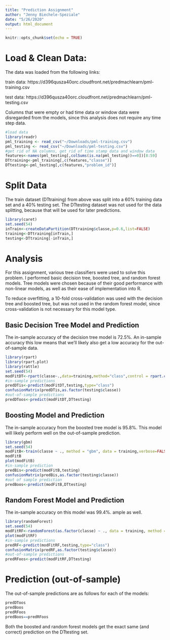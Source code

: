 ```yaml
---
title: "Prediction Assignment"
author: "Jenny Biechele-Speziale"
date: "5/26/2020"
output: html_document
---
```


```r
knitr::opts_chunk$set(echo = TRUE)
```

# Load & Clean Data:

The data was loaded from the following links:

  train data: https://d396qusza40orc.cloudfront.net/predmachlearn/pml-training.csv

  test data: https://d396qusza40orc.cloudfront.net/predmachlearn/pml-testing.csv

Columns that were empty or had time data or window data were disregarded from the models, since this analysis does not require any time step data.

```r
#load data
library(readr)
pml_training <- read_csv("~/Downloads/pml-training.csv")
pml_testing <- read_csv("~/Downloads/pml-testing.csv")
#get rid of NA columns, get rid of time stamp data and window data
features<-names(pml_testing[,colSums(is.na(pml_testing))==0])[8:59]
DTtraining<-pml_training[,c(features,"classe")]
DTtesting<-pml_testing[,c(features,"problem_id")]
```

# Split Data

The train dataset (DTtraining) from above was split into a 60% training data set and a 40% testing set. The DTtesting dataset was not used for the data splitting, because that will be used for later predictions.

```r
library(caret)
set.seed(54)
inTrain<-createDataPartition(DTtraining$classe,p=0.6,list=FALSE)
training<-DTtraining[inTrain,]
testing<-DTtraining[-inTrain,]
```

# Analysis

For this assignment, various tree classifiers were used to solve this problem. I performed basic decision tree, boosted tree, and random forest models. Tree models were chosen because of their good performance with non-linear models, as well as their ease of implementation into R. 

To reduce overfitting, a 10-fold cross-validation was used with the decision tree and boosted tree, but was not used in the random forest model, since cross-validation is not necessary for this model type.

## Basic Decision Tree Model and Prediction

The in-sample accuracy of the decision tree model is 72.5%. An in-sample accuracy this low means that we'll likely also get a low accuracy for the out-of-sample data.

```r
library(rpart)
library(rpart.plot)
library(rattle)
set.seed(54)
modFitDT<-rpart(classe~.,data=training,method="class",control = rpart.control(method="cv",number=10))
#in-sample predictions
predDTis<-predict(modFitDT,testing,type="class")
confusionMatrix(predDTis,as.factor(testing$classe))
#out-of-sample predictions
predDToos<-predict(modFitDT,DTtesting)
```

## Boosting Model and Prediction

The in-sample accuracy from the boosted tree model is 95.8%. This model will likely perform well on the out-of-sample prediction.

```r
library(gbm)
set.seed(54)
modFitB<-train(classe ~ ., method = "gbm", data = training,verbose=FALSE,trControl=trainControl(method="cv",number=10))
modFitB
plot(modFitB)
#in-sample prediction
predBis<-predict(modFitB,testing)
confusionMatrix(predBis,as.factor(testing$classe))
#out of sample prediction
predBoos<-predict(modFitB,DTtesting)
```

## Random Forest Model and Prediction

The in-sample accuracy on this model was 99.4%. ample as well.

```r
library(randomForest)
set.seed(54)
modFitRF<-randomForest(as.factor(classe) ~ ., data = training, method = "rf", importance = TRUE)
plot(modFitRF)
#in-sample predictions
predRF<-predict(modFitRF,testing,type="class")
confusionMatrix(predRF,as.factor(testing$classe))
#out-of-sample predictions
predRFoos<-predict(modFitRF,DTtesting)
```

# Prediction (out-of-sample)

The out-of-sample predictions are as follows for each of the models:

```r
predDToos
predBoos
predRFoos
predBoos==predRFoos
```

Both the boosted and random forest models get the exact same (and correct) prediction on the DTtesting set. 